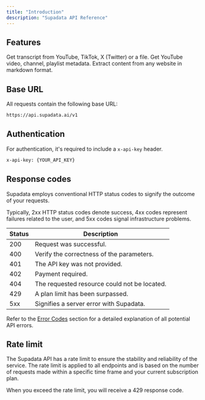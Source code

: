 ```yaml
---
title: "Introduction"
description: "Supadata API Reference"
---
```


## Features

<CardGroup cols={3}>
  <Card
    title="Transcript"
    icon="book"
    href="/api-reference/endpoint/transcript/transcript"
    color="FF713C"
  >
    Get transcript from YouTube, TikTok, X (Twitter) or a file.
  </Card>
  <Card
    title="YouTube"
    icon="youtube"
    href="/api-reference/endpoint/youtube/video-get"
    color="FF713C"
  >
    Get YouTube video, channel, playlist metadata.
  </Card>
  <Card
    title="Web"
    icon="markdown"
    href="/api-reference/endpoint/web/scrape"
    color="FF713C"
  >
    Extract content from any website in markdown format.
  </Card>
</CardGroup>

## Base URL

All requests contain the following base URL:

```sh
https://api.supadata.ai/v1
```

## Authentication

For authentication, it's required to include a `x-api-key` header.

```sh
x-api-key: {YOUR_API_KEY}
```

## Response codes

Supadata employs conventional HTTP status codes to signify the outcome of your requests.

Typically, 2xx HTTP status codes denote success, 4xx codes represent failures related to the user, and 5xx codes signal infrastructure problems.

| Status | Description                                  |
| ------ | -------------------------------------------- |
| 200    | Request was successful.                      |
| 400    | Verify the correctness of the parameters.    |
| 401    | The API key was not provided.                |
| 402    | Payment required.                            |
| 404    | The requested resource could not be located. |
| 429    | A plan limit has been surpassed.             |
| 5xx    | Signifies a server error with Supadata.      |

Refer to the [Error Codes](/documentation/errors) section for a detailed explanation of all potential API errors.

## Rate limit

The Supadata API has a rate limit to ensure the stability and reliability of the service. The rate limit is applied to all endpoints and is based on the number of requests made within a specific time frame and your current subscription plan.

When you exceed the rate limit, you will receive a 429 response code.
